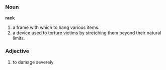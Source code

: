 ===Noun===
'''rack'''

# a frame with which to hang various items.
# a device used to torture victims by stretching them beyond their natural limits.

===Adjective===

# to damage severely